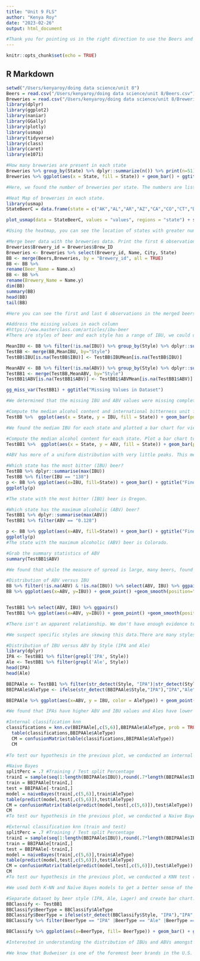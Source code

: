 ```yaml
---
title: "Unit 9 FLS"
author: "Kenya Roy"
date: "2023-02-26"
output: html_document

#Thank you for pointing us in the right direction to use the Beers and Breweries datasets pulled from the company repository. We pulled these datasets into RStudio and conducted  an extensive exploratory data analysis for your review. We expect that Budweiser could benefit from gaining insight on our findings as you seek to get a greater understanding of the landscape of Breweries and Beer production in the US. For context, we looked at breweries and beers across the country by state and style with a specific focus on key beer characteristics including Alcohol By Volume and International Bitterness Unit.
---
```


```r
knitr::opts_chunk$set(echo = TRUE)
```

## R Markdown
```r
setwd("/Users/kenyaroy/doing data science/unit 8")
Beers = read.csv("/Users/kenyaroy/doing data science/unit 8/Beers.csv")
Breweries = read.csv("/Users/kenyaroy/doing data science/unit 8/Breweries.csv")
library(dplyr)
library(ggplot2)
library(naniar)
library(GGally)
library(plotly)
library(usmap)
library(tidyverse)
library(class)
library(caret)
library(e1071)
```

```r
#How many breweries are present in each state
Breweries %>% group_by(State) %>% dplyr::summarize(n()) %>% print(n=51)
Breweries %>% ggplot(aes(x = State, fill = State)) + geom_bar() + ggtitle("Distribution of Breweries by State") + ylab(" # of Breweries") + geom_text(stat = "count", aes(label = after_stat(count)), vjust = 0) + theme(legend.position = "none")

#Here, we found the number of breweries per state. The numbers are listed above the bars for each corresponding state.
```

```r
#Heat Map of breweries in each state.
library(usmap)
StateBeerC = data.frame(state = c("AK","AL","AR","AZ","CA","CO","CT","DC","DE","FL","GA","HI","IA","ID","IL","IN","KS","KY","LA","MA","MD","ME","MI","MN","MO","MS","MT","NC","ND","NE","NH","NJ","NM","NV","NY","OH","OK","OR","PA","RI","SC","SD","TN","TX","UT","VA","VT","WA","WI","WV","WY"),values = c(7,3,2,11,39,47,8,1,2,15,7,4,5,5,18,22,3,4,5,23,7,9,32,12,9,2,9,19,1,5,3,3,4,2,16,15,6,29,25,5,4,1,3,28,4,16,10,23,20,1,4))

plot_usmap(data = StateBeerC, values = "values", regions = "state") + scale_fill_continuous(low = "yellow", high = "red", name = "Number of Breweries", label = scales::comma) + labs(title = "Number of Breweries By State", ) + theme(legend.position = "right")

#Using the heatmap, you can see the location of states with greater numbers of breweries (including Colorado, California, Michigan, Texas, Pennsylvania, etc.)
```


```r
#Merge beer data with the breweries data. Print the first 6 observations and the last six observations to check the #merged file.
Breweries$Brewery_id = Breweries$Brew_ID
Breweries <- Breweries %>% select(Brewery_id, Name, City, State)
BB <- merge(Beers,Breweries, by = "Brewery_id", all = TRUE)
BB <- BB %>%
rename(Beer_Name = Name.x)
BB <- BB %>%
rename(Brewery_Name = Name.y)
dim(BB)
summary(BB)
head(BB)
tail(BB)

#Here you can see the first and last 6 observations in the merged beers and breweries file.
```


```r
#Address the missing values in each column
#https://www.masterclass.com/articles/ibu-beer
#There are styles of beer and each style has a range of IBU, we could use the sytle of the beer to assign an average value 

MeanIBU <- BB %>% filter(!is.na(IBU)) %>% group_by(Style) %>% dplyr::summarize(IBUMean = mean(IBU))
TestBB <- merge(BB,MeanIBU, by="Style")
TestBB$IBU[is.na(TestBB$IBU)] <- TestBB$IBUMean[is.na(TestBB$IBU)]

MeanABV <- BB %>% filter(!is.na(ABV)) %>% group_by(Style) %>% dplyr::summarize(ABVMean=mean(ABV))
TestBB1 <- merge(TestBB,MeanABV, by="Style")
TestBB1$ABV[is.na(TestBB1$ABV)] <- TestBB1$ABVMean[is.na(TestBB1$ABV)]

gg_miss_var(TestBB1) + ggtitle("Missing Values in Dataset")

#We determined that the missing IBU and ABV values were missing completely at random (MCAR) because we found that no other variable (State, Style, Ounces) impacted the probability of missingness. Using our domain knowledge, we learned that every style of beer has a range of IBU and ABV values. We determined that imputation would be the best method of addressing missing values as opposed to listwise deletion.In order to find the missing values in ABV and IBU, we calculated the mean of each variable by Style and imputed #them into BB dataframe.
```

```r
#Compute the median alcohol content and international bitterness unit for each state. Plot a bar chart to compare.
TestBB %>%  ggplot(aes(x = State, y = IBU, fill = State)) + geom_bar(position = "dodge", stat = "summary", fun="median") + ggtitle("Distribution of Median IBU of Breweries by State") + ylab("International Bitterness Unit") + theme(legend.position="none")

#We found the median IBU for each state and plotted a bar chart for viewing. We found that DE and WV stood out from the rest. Both DE and WV have only two APA beers with high IBU values (which explain why their medians are higher) which skew the distribution. Median ABV are less varied than median international bitter unit values There doesn't appear to be much skewness in the IBU data. It has more of a uniform distribution with exception to two states (DE and WV). 

```

```r
#Compute the median alcohol content for each state. Plot a bar chart to compare.
TestBB1 %>%  ggplot(aes(x = State, y = ABV, fill = State)) + geom_bar(position = "dodge", stat = "summary", fun="median") + ggtitle("Distribution of Median ABV of Breweries by State") + ylab("Alcohol By Volume") + theme(legend.position="none")

#ABV has more of a uniform distribution with very little peaks. This means that there's a probability that all ABV values are equally likely across states.

```

```r
#Which state has the most bitter (IBU) beer?
TestBB %>% dplyr::summarise(max(IBU))
TestBB %>% filter(IBU == "138")
p <- BB %>% ggplot(aes(x=IBU, fill=State)) + geom_bar() + ggtitle("Finding State with Maximum IBU") + theme(legend.position="none") + ylab("Beers")
ggplotly(p) 

#The state with the most bitter (IBU) beer is Oregon.
```
```r
#Which state has the maximum alcoholic (ABV) beer? 
TestBB1 %>% dplyr::summarise(max(ABV))
TestBB1 %>% filter(ABV == "0.128")

p <- BB %>% ggplot(aes(x=ABV, fill=State)) + geom_bar() + ggtitle("Finding State with Maximum ABV") + theme(legend.position="none") + ylab("Beers")
ggplotly(p)
#The state with the maximum alcoholic (ABV) beer is Colorado.

```
```r
#Grab the summary statistics of ABV
summary(TestBB1$ABV)

#We found that while the measure of spread is large, many beers, found in the 50th percentile of ABV values, fall between 0.050 (Q1) and 0.067 (Q3), which is a small range. There are also many beers with ABVs beyond the third quartile (greater than 0.067)
```
```r
#Distribution of ABV versus IBU
BB %>% filter(!is.na(ABV) & !is.na(IBU)) %>% select(ABV, IBU) %>% ggpairs()
BB %>% ggplot(aes(x=ABV, y=IBU)) + geom_point() +geom_smooth(position="jitter") + geom_smooth()


TestBB1 %>% select(ABV, IBU) %>% ggpairs()
TestBB1 %>% ggplot(aes(x=ABV, y=IBU)) + geom_point() +geom_smooth(position="jitter") + geom_smooth() + ggtitle("Distribution of ABV versus IBU")

#There isn't an apparent relationship. We don't have enough evidence to claim that there is a linear relationship between ABV and IBU in this dataset.There appears to be many beers with high ABV and low IBU values. If there were less of these values, the curve would be higher and would likely show a linear relationship in the scatterplot.

#We suspect specific styles are skewing this data.There are many styles of beer in this dataset, specifically 91 styles. It would be interesting to do a case study identifying which style(s) are skewing the distribution of ABV and IBU values.
```

```r
#Distribution of IBU versus ABV by Style (IPA and Ale)
library(dplyr)
IPA <- TestBB1 %>% filter(grepl('IPA', Style)) 
Ale <- TestBB1 %>% filter(grepl('Ale', Style)) 
head(IPA)
head(Ale)
```
```r
BBIPAAle <- TestBB1 %>% filter(str_detect(Style, "IPA")|str_detect(Style, " Ale"))
BBIPAAle$AleType <- ifelse(str_detect(BBIPAAle$Style,"IPA"),"IPA","Ale")

BBIPAAle %>% ggplot(aes(x=ABV, y = IBU, color = AleType)) + geom_point() +ggtitle("Distribution of IBU versus ABV by Style (IPA and Ale)")

#We found that IPAs have higher ABV and IBU values and Ales have lower ABV and IBU values.
```

```r
#Internal classification knn
classifications = knn.cv(BBIPAAle[,c(5,6)],BBIPAAle$AleType, prob = TRUE, k = 5)
  table(classifications,BBIPAAle$AleType)
  CM = confusionMatrix(table(classifications,BBIPAAle$AleType))
  CM
  
#To test our hypothesis in the previous plot, we conducted an internal KNN test. Note this was not included in the comparison slide in the presentation.
```

```r
#Naive Bayes
splitPerc = .7 #Training / Test split Percentage
trainI = sample(seq(1:length(BBIPAAle$IBU)),round(.7*length(BBIPAAle$IBU)))
train = BBIPAAle[trainI,]
test = BBIPAAle[-trainI,]
model = naiveBayes(train[,c(5,6)],train$AleType)
table(predict(model,test[,c(5,6)]),test$AleType)
CM = confusionMatrix(table(predict(model,test[,c(5,6)]),test$AleType))
CM
#To test our hypothesis in the previous plot, we conducted a Naive Bayes test (train and test sets split 70 and 30 percent).
```

```r
#External classification knn (train and test)
splitPerc = .7 #Training / Test split Percentage
trainI = sample(seq(1:length(BBIPAAle$IBU)),round(.7*length(BBIPAAle$IBU)))
train = BBIPAAle[trainI,]
test = BBIPAAle[-trainI,]
model = naiveBayes(train[,c(5,6)],train$AleType)
table(predict(model,test[,c(5,6)]),test$AleType)
CM = confusionMatrix(table(predict(model,test[,c(5,6)]),test$AleType))
CM
#To test our hypothesis in the previous plot, we conducted a KNN test (external test with train and test sets split 70 and 30 percent) and compared it to the Naive Bayes test.

#We used both K-NN and Naïve Bayes models to get a better sense of the classification and accuracy. KNN gave a higher accuracy and sensitivity while Naïve Bayes gave a greater specificity. Using test and training sets of 70 and 30 percent produced the results in table 2. We see that Naïve Bayes produced more accurate classifications of Ales and IPAs and thus proved to be a better fit for this classification test.
``` 

```r
#Separate dataset by beer style (IPA, Ale, Lager) and create bar chart.
BBClassify <- TestBB1
BBClassify$BeerType = BBClassify$AleType
BBClassify$BeerType = ifelse(str_detect(BBClassify$Style, "IPA"),"IPA",ifelse(str_detect(BBClassify$Style, "Stout"), "Stout",ifelse(str_detect(BBClassify$Style, "Pilsner"),"Pilsner",ifelse(str_detect(BBClassify$Style, "Beer"),"Beer",ifelse(str_detect(BBClassify$Style, " Ale"),"Ale",ifelse(str_detect(BBClassify$Style, "Lager"),"Lager","Other"))))))
BBClassify %>% filter(BeerType == "IPA" |BeerType == "Ale" |BeerType == "Lager") %>% ggplot(aes(x=IBU, y = ABV, color = BeerType)) + geom_jitter() + ggtitle("Distribution of IBU versus ABV by Style (IPA, Ale, Lager)")

BBClassify %>% ggplot(aes(x=BeerType, fill= BeerType)) + geom_bar() + ggtitle("Distribution of Beers by Beer Type") + ylab("Beers") + xlab("Beer Type")

#Interested in understanding the distribution of IBUs and ABVs amongst beer styles, we thought to compare Budweiser’s beer style (lager) with IPAs and Ales. We found that IPAs represented beers with higher IBUs and ABVs and Lagers with lower IBUs and ABVs. Ales appeared to have lower values as well with more outliers with higher values.

#We know that Budweiser is one of the foremost beer brands in the U.S. and that Budweisers customers have depended on the company to provide a great lager option since 1876. We are also aware of Budweisers recent rollout of beverages that meet the needs of audiences interested in trending beverages such as seltzers and nonalcoholic beers. Like the Bud Light Seltzer and Bud Zero, Budweiser could stand to introduce an option for those looking for high ABV and IBU IPAs from a dependable, trusted brand.
```